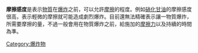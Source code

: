 {{unreferenced|time=2016-01-12T14:23:00+00:00}}
'''摩擦感度'''是表示[[物質|物質]]在[[爆炸|爆炸]]之前，可以允許[[摩擦|摩擦]]的程度。例如[[硝化甘油|硝化甘油]]的摩擦感度很高，表示輕微的摩擦就可能造成劇烈爆炸。目前還無法精確表示讓一物質爆炸，所需要摩擦的量，不過一般會用在物質爆炸之前，給施加的[[摩擦力|摩擦力]]以及持續的時間為準。

[[Category:爆炸物|Category:爆炸物]]

{{Chemistry-stub}}